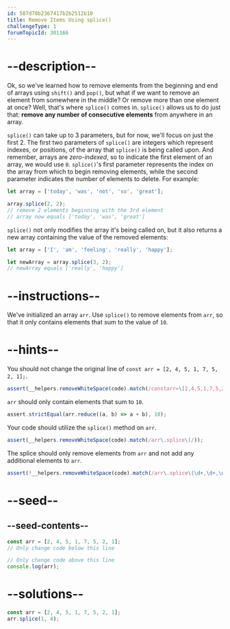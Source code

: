 ```yaml
---
id: 587d78b2367417b2b2512b10
title: Remove Items Using splice()
challengeType: 1
forumTopicId: 301166
---
```


# --description--

Ok, so we've learned how to remove elements from the beginning and end of arrays using `shift()` and `pop()`, but what if we want to remove an element from somewhere in the middle? Or remove more than one element at once? Well, that's where `splice()` comes in. `splice()` allows us to do just that: **remove any number of consecutive elements** from anywhere in an array.

`splice()` can take up to 3 parameters, but for now, we'll focus on just the first 2. The first two parameters of `splice()` are integers which represent indexes, or positions, of the array that `splice()` is being called upon. And remember, arrays are *zero-indexed*, so to indicate the first element of an array, we would use `0`. `splice()`'s first parameter represents the index on the array from which to begin removing elements, while the second parameter indicates the number of elements to delete. For example:

```js
let array = ['today', 'was', 'not', 'so', 'great'];

array.splice(2, 2);
// remove 2 elements beginning with the 3rd element
// array now equals ['today', 'was', 'great']
```

`splice()` not only modifies the array it's being called on, but it also returns a new array containing the value of the removed elements:

```js
let array = ['I', 'am', 'feeling', 'really', 'happy'];

let newArray = array.splice(3, 2);
// newArray equals ['really', 'happy']
```

# --instructions--

We've initialized an array `arr`. Use `splice()` to remove elements from `arr`, so that it only contains elements that sum to the value of `10`.

# --hints--

You should not change the original line of `const arr = [2, 4, 5, 1, 7, 5, 2, 1];`.

```js
assert(__helpers.removeWhiteSpace(code).match(/constarr=\[2,4,5,1,7,5,2,1\];?/));
```

`arr` should only contain elements that sum to `10`.

```js
assert.strictEqual(arr.reduce((a, b) => a + b), 10);
```

Your code should utilize the `splice()` method on `arr`.

```js
assert(__helpers.removeWhiteSpace(code).match(/arr\.splice\(/));
```

The splice should only remove elements from `arr` and not add any additional elements to `arr`.

```js
assert(!__helpers.removeWhiteSpace(code).match(/arr\.splice\(\d+,\d+,\d+.*\)/g));
```

# --seed--

## --seed-contents--

```js
const arr = [2, 4, 5, 1, 7, 5, 2, 1];
// Only change code below this line

// Only change code above this line
console.log(arr);
```

# --solutions--

```js
const arr = [2, 4, 5, 1, 7, 5, 2, 1];
arr.splice(1, 4);
```
